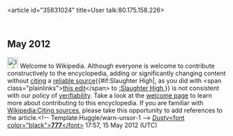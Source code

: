 <article id="35831024" title=User talk:80.175.158.226>
	<talkpage id="35831024" title="User talk:80.175.158.226">

== May 2012 ==

[[Image:Information.svg|25px|alt=|link=]] Welcome to Wikipedia. Although everyone is welcome to contribute constructively to the encyclopedia, adding or significantly changing content without [[Wikipedia:Citing sources|citing]] a [[Wikipedia:Reliable sources|reliable source]]{{#if:Slaughter High|, as you did with &lt;span class=&quot;plainlinks&quot;&gt;[http://en.wikipedia.org/wiki/Slaughter_High?diff=492730030 this edit]&lt;/span&gt; to [[:Slaughter High]],}} is not consistent with our policy of [[Wikipedia:Verifiability|verifiability]]. Take a look at the [[Wikipedia:Introduction|welcome page]] to learn more about contributing to this encyclopedia.  If you are familiar with [[Wikipedia:Citing sources]], please take this opportunity to add references to the article.&lt;!-- Template:Huggle/warn-unsor-1 --&gt; [[User:Dusty777|''Dusty'']][[User talk:Dusty777|&lt;font color=&quot;black&quot;&gt;'''777'''&lt;/font&gt;]] 17:57, 15 May 2012 (UTC)
	</talkpage>
</article>